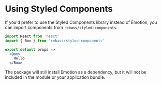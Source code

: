 
# Using Styled Components

If you'd prefer to use the Styled Components library instead of Emotion, you can import components from `rebass/styled-components`.

```jsx
import React from 'react'
import { Box } from 'rebass/styled-components'

export default props =>
  <Box>
    Hello
  </Box>
```

<Note>
The package will still install Emotion as a dependency, but it will not be included in the module or your application bundle.
</Note>
